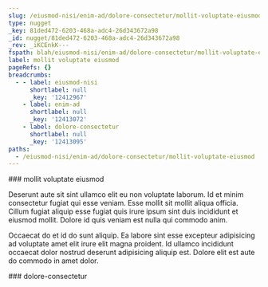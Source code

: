 ```yaml
---
slug: /eiusmod-nisi/enim-ad/dolore-consectetur/mollit-voluptate-eiusmod
type: nugget
_key: 81ded472-6203-468a-adc4-26d343672a98
_id: nugget/81ded472-6203-468a-adc4-26d343672a98
_rev: _iKCEnkK---
fspath: blah/eiusmod-nisi/enim-ad/dolore-consectetur/mollit-voluptate-eiusmod.md
label: mollit voluptate eiusmod
pageRefs: {}
breadcrumbs:
  - - label: eiusmod-nisi
      shortlabel: null
      _key: '12412967'
    - label: enim-ad
      shortlabel: null
      _key: '12413072'
    - label: dolore-consectetur
      shortlabel: null
      _key: '12413095'
paths:
  - /eiusmod-nisi/enim-ad/dolore-consectetur/mollit-voluptate-eiusmod
---
```


<NuggetArea>
<Nugget slug="/eiusmod-nisi/enim-ad/dolore-consectetur/mollit-voluptate-eiusmod" type="nugget" _key="81ded472-6203-468a-adc4-26d343672a98" _id="nugget/81ded472-6203-468a-adc4-26d343672a98" _rev="_iKCEnkK---" fspath="blah/eiusmod-nisi/enim-ad/dolore-consectetur/mollit-voluptate-eiusmod.md" label="mollit voluptate eiusmod" paths="/eiusmod-nisi/enim-ad/dolore-consectetur/mollit-voluptate-eiusmod">
<NuggetBody>
### mollit voluptate eiusmod

Deserunt aute sit sint ullamco elit eu non voluptate laborum. Id et minim consectetur fugiat qui esse veniam. Esse mollit sit mollit aliqua officia. Cillum fugiat aliquip esse fugiat quis irure ipsum sint duis incididunt et eiusmod mollit. Dolore id quis veniam est nulla qui commodo anim.

Occaecat do et id do sunt aliquip. Ea labore sint esse excepteur adipisicing ad voluptate amet elit irure elit magna proident. Id ullamco incididunt occaecat dolor nostrud deserunt adipisicing aliquip est. Dolore elit est aute do commodo in amet dolor.

</NuggetBody>
<Breadcrumbs>
<Crumbs>
<Crumb _key="12412967" label="eiusmod-nisi" /><Crumb _key="12413072" label="enim-ad" /><Crumb _key="12413095" label="dolore-consectetur" />
</Crumbs>
</Breadcrumbs>
</Nugget>

<NuggetsInbound>
</NuggetsInbound>
<NuggetsOutbound>
</NuggetsOutbound>
</NuggetArea>
<PassagesInbound>
<Passage direction="inbound" type="passage" _key="12413095" _id="passage/12413095" _rev="_iKCEnkG--_" label="dolore-consectetur" passage="dolore-consectetur" fspath="blah/eiusmod-nisi/enim-ad/dolore-consectetur" paths="/eiusmod-nisi/enim-ad/dolore-consectetur" slug="/eiusmod-nisi/enim-ad/dolore-consectetur">
<NuggetBody>
### dolore-consectetur

</NuggetBody>
<Breadcrumbs>
<Crumbs>
<Crumb _key="12412967" label="eiusmod-nisi" /><Crumb _key="12413072" label="enim-ad" />
</Crumbs>
</Breadcrumbs>
</Passage>

</PassagesInbound>
<PassagesOutbound>
</PassagesOutbound>